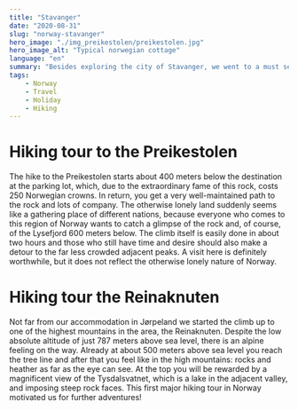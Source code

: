 ```yaml
---
title: "Stavanger"
date: "2020-08-31"
slug: "norway-stavanger"
hero_image: "./img_preikestolen/preikestolen.jpg"
hero_image_alt: "Typical norwegian cottage"
language: "en"
summary: "Besides exploring the city of Stavanger, we went to a must see of the region: The Preikestolen"
tags:
    - Norway
    - Travel
    - Holiday
    - Hiking
---
```

# Hiking tour to the Preikestolen

<ImageSliderText parentDirectory="img_preikestolen">
The hike to the Preikestolen starts about 400 meters below the destination at the parking lot, which, due to the extraordinary fame of this rock, costs 250 Norwegian crowns. In return, you get a very well-maintained path to the rock and lots of company. The otherwise lonely land suddenly seems like a gathering place of different nations, because everyone who comes to this region of Norway wants to catch a glimpse of the rock and, of course, of the Lysefjord 600 meters below. The climb itself is easily done in about two hours and those who still have time and desire should also make a detour to the far less crowded adjacent peaks. A visit here is definitely worthwhile, but it does not reflect the otherwise lonely nature of Norway.
</ImageSliderText>

# Hiking tour the Reinaknuten

<ImageSliderText parentDirectory="img_reinaknuten">
Not far from our accommodation in Jørpeland we started the climb up to one of the highest mountains in the area, the Reinaknuten. Despite the low absolute altitude of just 787 meters above sea level, there is an alpine feeling on the way. Already at about 500 meters above sea level you reach the tree line and after that you feel like in the high mountains: rocks and heather as far as the eye can see. At the top you will be rewarded by a magnificent view of the Tysdalsvatnet, which is a lake in the adjacent valley, and imposing steep rock faces. This first major hiking tour in Norway motivated us for further adventures!
</ImageSliderText>